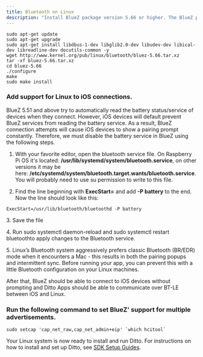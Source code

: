 ```yaml
---
title: Bluetooth on Linux
description: "Install BlueZ package version 5.66 or higher. The BlueZ package is the official Linux stack and provides all the modules you’ll need to enable data sync with Bluetooth Low Energy (LE)."
---
```


```Shell Shell
sudo apt-get update
sudo apt-get upgrade
sudo apt-get install libdbus-1-dev libglib2.0-dev libudev-dev libical-dev libreadline-dev docutils-common -y
wget http://www.kernel.org/pub/linux/bluetooth/bluez-5.66.tar.xz
tar -xf bluez-5.66.tar.xz
cd bluez-5.66
./configure
make
sudo make install
```

### Add support for Linux to iOS connections.

BlueZ 5.51 and above try to automatically read the battery status/service of devices when they connect. However, iOS devices will default prevent BlueZ services from reading the battery service. As a result, BlueZ connection attempts will cause iOS devices to show a pairing prompt constantly. Therefore, we must disable the battery service in BlueZ using the following steps.

1.  With your favorite editor, open the bluetooth service file. On Raspberry Pi OS it's located: **/usr/lib/systemd/system/bluetooth.service**, on other versions it may be here: **/etc/systemd/system/bluetooth.target.wants/bluetooth.service**. You will probably need to use su permission to write to this file.

2.  Find the line beginning with **ExecStart=** and add **-P battery** to the end. Now the line should look like this:

```Shell Shell
ExecStart=/usr/lib/bluetooth/bluetoothd -P battery
```

3\. Save the file

4\. Run sudo systemctl daemon-reload and sudo systemctl restart bluetoothto apply changes to the Bluetooth service.

5\. Linux’s Bluetooth system aggressively prefers classic Bluetooth (BR/EDR) mode when it encounters a Mac - this results in both the pairing popups and intermittent sync. Before running your app, you can prevent this with a little Bluetooth configuration on your Linux machines.

After that, BlueZ should be able to connect to iOS devices without prompting and Ditto Apps should be able to communicate over BT-LE between iOS and Linux.

### Run the following command to set BlueZ' support for multiple advertisements.

```Shell Shell
sudo setcap 'cap_net_raw,cap_net_admin+eip' `which hcitool`
```
Your Linux system is now ready to install and run Ditto. For instructions on how to install and set up Ditto, see [SDK Setup Guides](#Cv1W3s78ql3FV94bNGXW3).
